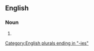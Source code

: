 ==English==

===Noun===
{{head|en|noun form}}

# {{plural of|sovereignty|lang=en}}

[[Category:English plurals ending in "-ies"]]